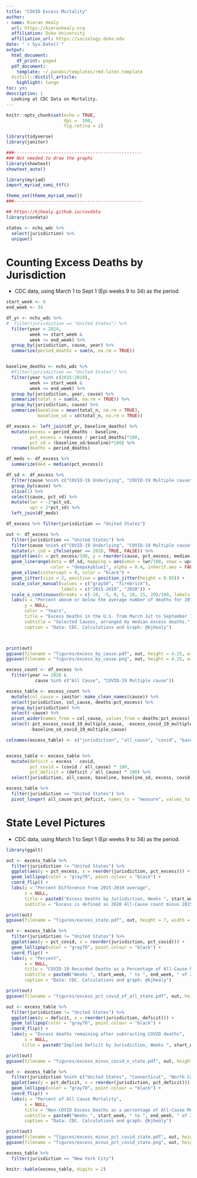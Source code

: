```yaml
---
title: "COVID Excess Mortality"
author:
- name: Kieran Healy
  url: https://kieranhealy.org
  affiliation: Duke University
  affiliation_url: https://sociology.duke.edu
date: "`r Sys.Date()`"
output:
  html_document:
    df_print: paged
  pdf_document:
    template: ~/.pandoc/templates/rmd-latex.template
  distill::distill_article:
    highlight: tango
toc: yes
description: |
  Looking at CDC Data on Mortality.
---
```


```r
knitr::opts_chunk$set(echo = TRUE, 
                      dpi =  200,
                      fig.retina = 2)
```

```r
library(tidyverse)
library(janitor)

###-------------------------------------------------
### Not needed to draw the graphs
library(showtext)
showtext_auto()

library(myriad)
import_myriad_semi_ttf()

theme_set(theme_myriad_new())
###-------------------------------------------------
```

```r
## https://kjhealy.github.io/covdata
library(covdata)
```


```r

states <- nchs_wdc %>% 
  select(jurisdiction) %>% 
  unique()

```

# Counting Excess Deaths by Jurisdiction

- CDC data, using March 1 to Sept 1 (Epi weeks 9 to 34) as the period.

```r

start_week <- 9
end_week <- 34

df_yr <- nchs_wdc %>%
#  filter(jurisdiction == "United States") %>% 
  filter(year > 2014,
         week >= start_week & 
         week <= end_week) %>% 
  group_by(jurisdiction, cause, year) %>%
  summarize(period_deaths = sum(n, na.rm = TRUE)) 


baseline_deaths <- nchs_wdc %>% 
  #filter(jurisdiction == "United States") %>% 
  filter(year %in% c(2015:2019),
         week >= start_week & 
         week <= end_week) %>%
  group_by(jurisdiction, year, cause) %>%
  summarize(total_n = sum(n, na.rm = TRUE)) %>%
  group_by(jurisdiction, cause) %>%
  summarize(baseline = mean(total_n, na.rm = TRUE), 
            baseline_sd = sd(total_n, na.rm = TRUE)) 

df_excess <- left_join(df_yr, baseline_deaths) %>%
  mutate(excess = period_deaths - baseline, 
         pct_excess = (excess / period_deaths)*100, 
         pct_sd = (baseline_sd/baseline)*100) %>%
  rename(deaths = period_deaths)

df_meds <- df_excess %>%
  summarize(med = median(pct_excess))

df_sd <- df_excess %>%
  filter(cause %nin% c("COVID-19 Underlying", "COVID-19 Multiple cause", "Other")) %>%
  group_by(cause) %>% 
  slice(1) %>%
  select(cause, pct_sd) %>%
  mutate(lwr = -2*pct_sd, 
         upr = 2*pct_sd) %>%
  left_join(df_meds)

df_excess %>% filter(jurisdiction == "United States")

```

```r
out <- df_excess %>% 
  filter(jurisdiction == "United States") %>%
  filter(cause %nin% c("COVID-19 Underlying", "COVID-19 Multiple cause", "Other")) %>%
  mutate(yr_ind = ifelse(year == 2020, TRUE, FALSE)) %>%
  ggplot(aes(x = pct_excess/100, y = reorder(cause, pct_excess, median), color = yr_ind, group = year)) + 
  geom_linerange(data = df_sd, mapping = aes(xmin = lwr/100, xmax = upr/100, y = reorder(cause, med)), 
                 color = "deepskyblue1", alpha = 0.4, inherit.aes = FALSE, size = 3) + 
  geom_vline(xintercept = 0, color = "black") + 
  geom_jitter(size = 2, position = position_jitter(height = 0.05)) +
  scale_color_manual(values = c("gray50", "firebrick"), 
                     labels = c("2015-2019", "2020")) + 
  scale_x_continuous(breaks = c(-10, -5, 0, 5, 10, 15, 20)/100, labels = scales::percent_format(accuracy = 1)) + 
  labs(x = "Percent above or below the average number of deaths for 2015 to 2019", 
       y = NULL, 
       color = "Years", 
       title = "Excess Deaths in the U.S. from March 1st to September 1st",
       subtitle = "Selected Causes, arranged by median excess deaths.",
       caption = "Data: CDC. Calculations and Graph: @kjhealy")



print(out)
ggsave(filename = "figures/excess_by_cause.pdf", out, height = 4.25, width = 7)
ggsave(filename = "figures/excess_by_cause.png", out, height = 4.25, width = 7)

```



```r
excess_count <- df_excess %>%
  filter(year == 2020 &
           cause %in% c("All Cause", "COVID-19 Multiple cause")) 

excess_table <- excess_count %>%
  mutate(col_cause = janitor::make_clean_names(cause)) %>%
  select(jurisdiction, col_cause, deaths:pct_excess) %>%
  group_by(jurisdiction) %>%
  select(-cause) %>%
  pivot_wider(names_from = col_cause, values_from = deaths:pct_excess) %>%
  select(-pct_excess_covid_19_multiple_cause, -excess_covid_19_multiple_cause, -baseline_covid_19_multiple_cause, 
         -baseline_sd_covid_19_multiple_cause)

colnames(excess_table) <- c("jurisdiction", "all_cause", "covid", "baseline", "baseline_sd", "excess", "pct_excess")


excess_table <- excess_table %>%
  mutate(deficit = excess - covid, 
         pct_covid = (covid / all_cause) * 100, 
         pct_deficit = (deficit / all_cause) * 100) %>%
  select(jurisdiction, all_cause, baseline, baseline_sd, excess, covid, deficit, everything()) 

excess_table %>% 
  filter(jurisdiction == "United States") %>%
  pivot_longer( all_cause:pct_deficit, names_to = "measure", values_to = "value")

```

# State Level Pictures

- CDC data, using March 1 to Sept 1 (Epi weeks 9 to 34) as the period.

```r
library(ggalt)

out <- excess_table %>%
  filter(jurisdiction != "United States") %>%
  ggplot(aes(y = pct_excess, x = reorder(jurisdiction, pct_excess))) + 
  geom_lollipop(color = "gray70", point.colour = "black") + 
  coord_flip() + 
  labs(y = "Percent Difference from 2015-2019 average", 
       x = NULL, 
       title = paste0("Excess Deaths by Jurisdiction, Weeks ", start_week, "--", end_week), 
       subtitle = "Excess is defined as 2020 All-Cause count minus 2015-2019 All-Cause average")

print(out)
ggsave(filename = "figures/excess_state.pdf", out, height = 7, width = 7)


```

```r
out <- excess_table %>%
  filter(jurisdiction != "United States") %>%
  ggplot(aes(y = pct_covid, x = reorder(jurisdiction, pct_covid))) + 
  geom_lollipop(color = "gray70", point.colour = "black") + 
  coord_flip() + 
  labs(y = "Percent", 
       x = NULL, 
       title = "COVID-19 Recorded Deaths as a Percentage of All-Cause Mortality", 
       subtitle = paste0("Weeks ", start_week, " to ", end_week, " of 2020"), 
       caption = "Data: CDC. Calculations and graph: @kjhealy")

print(out)
ggsave(filename = "figures/excess_pct_covid_of_all_state.pdf", out, height = 7, width = 7)

```


```r
out <- excess_table %>%
  filter(jurisdiction != "United States") %>%
  ggplot(aes(y = deficit, x = reorder(jurisdiction, deficit))) + 
  geom_lollipop(color = "gray70", point.colour = "black") + 
  coord_flip() + 
  labs(y = "Excess deaths remaining after subtracting COVID deaths", 
       x = NULL, 
      title = paste0("Implied Deficit by Jurisdiction, Weeks ", start_week, "--", end_week))

print(out)
ggsave(filename = "figures/excess_minus_covid_n_state.pdf", out, height = 7, width = 7)


```

```r

out <- excess_table %>%
  filter(jurisdiction %nin% c("United States", "Connecticut", "North Carolina", "West Virginia")) %>%
  ggplot(aes(y = pct_deficit, x = reorder(jurisdiction, pct_deficit))) + 
  geom_lollipop(color = "gray70", point.colour = "black") + 
  coord_flip() + 
  labs(y = "Percent of All Cause Mortality", 
       x = NULL, 
       title = "Non-COVID Excess Deaths as a percentage of All-Cause Mortality",
       subtitle = paste0("Weeks ", start_week, " to ", end_week, " of 2020. Excludes CT, NC, and WV due to lags in provisional counts in recent weeks."), 
       caption = "Data: CDC. Calculations and graph: @kjhealy")

print(out)
ggsave(filename = "figures/excess_minus_pct_covid_state.pdf", out, height = 7, width = 7)
ggsave(filename = "figures/excess_minus_pct_covid_state.png", out, height = 7, width = 7)


```

```r
excess_table %>%
  filter(jurisdiction == "New York City")
```


```r
knitr::kable(excess_table, digits = 2) 
  
```


